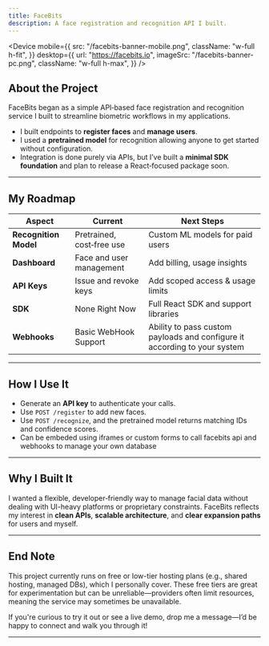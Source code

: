 ```yaml
---
title: FaceBits
description: A face registration and recognition API I built.
---
```


<Device
  mobile={{
    src: "/facebits-banner-mobile.png",
    className: "w-full h-fit",
  }}
  desktop={{
    url: "https://facebits.io",
    imageSrc: "/facebits-banner-pc.png",
    className: "w-full h-max",
  }}
/>

## About the Project

FaceBits began as a simple API‑based face registration and recognition service I built to streamline biometric workflows in my applications.

- I built endpoints to **register faces** and **manage users**.
- I used a **pretrained model** for recognition allowing anyone to get started without configuration.
- Integration is done purely via APIs, but I’ve built a **minimal SDK foundation** and plan to release a React‑focused package soon.

---

## My Roadmap

| Aspect                | Current                   | Next Steps                                                                |
| --------------------- | ------------------------- | ------------------------------------------------------------------------- |
| **Recognition Model** | Pretrained, cost‑free use | Custom ML models for paid users                                           |
| **Dashboard**         | Face and user management  | Add billing, usage insights                                               |
| **API Keys**          | Issue and revoke keys     | Add scoped access & usage limits                                          |
| **SDK**               | None Right Now            | Full React SDK and support libraries                                      |
| **Webhooks**          | Basic WebHook Support     | Ability to pass custom payloads and configure it according to your system |

---

## How I Use It

- Generate an **API key** to authenticate your calls.
- Use `POST /register` to add new faces.
- Use `POST /recognize`, and the pretrained model returns matching IDs and confidence scores.
- Can be embeded using iframes or custom forms to call facebits api and webhooks to manage your own database

---

## Why I Built It

I wanted a flexible, developer‑friendly way to manage facial data without dealing with UI-heavy platforms or proprietary constraints. FaceBits reflects my interest in **clean APIs**, **scalable architecture**, and **clear expansion paths** for users and myself.

---

## End Note

This project currently runs on free or low-tier hosting plans (e.g., shared hosting, managed DBs), which I personally cover. These free tiers are great for experimentation but can be unreliable—providers often limit resources, meaning the service may sometimes be unavailable.

If you're curious to try it out or see a live demo, drop me a message—I’d be happy to connect and walk you through it!

---
